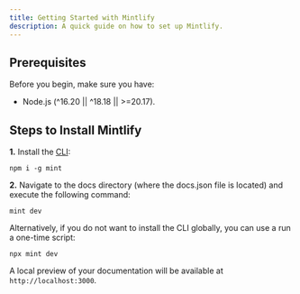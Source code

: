 ---
title: Getting Started with Mintlify
description: A quick guide on how to set up Mintlify.
---

## Prerequisites

Before you begin, make sure you have:

- Node.js (^16.20 || ^18.18 || >=20.17).

## Steps to Install Mintlify

**1.** Install the [CLI](https://www.npmjs.com/package/mint):

```
npm i -g mint
```

**2.** Navigate to the docs directory (where the docs.json file is located) and execute the following command:

```
mint dev
```

Alternatively, if you do not want to install the CLI globally, you can use a run a one-time script:

```
npx mint dev
```

A local preview of your documentation will be available at `http://localhost:3000`.